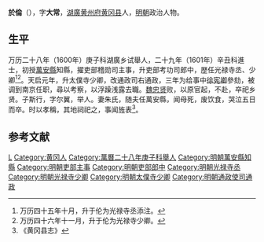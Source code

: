 {{noteTA
|1=zh-cn:於;
}}
'''於倫'''（{{bd|？||？|catIdx=}}），字'''大常'''，[[湖廣|湖廣]][[黄州府|黄州府]][[黄冈县|黄冈县]]人，[[明朝|明朝]]政治人物。

== 生平 ==
万历二十八年（1600年）庚子科湖廣乡试舉人，二十九年（1601年）辛丑科進士，初授[[萬安縣|萬安縣]]知縣，擢吏部稽勋司主事，升吏部考功司郎中，歴任光禄寺丞、少卿<ref>万历四十五年十月，升于伦为光禄寺丞添注。</ref><ref>万历四十六年十一月，升于伦为光禄寺少卿。</ref>。天启元年，升太僕寺少卿，改通政司右通政，三年为给事中[[徐宪卿|徐宪卿]]參劾，被调到南京任职，尋以考察，以浮躁浅露去職。[[魏忠贤|魏忠贤]]败，以原官起，不赴，卒祀乡贤。子斯行，字尔翼，举人。妻朱氏，随夫任萬安縣，闻母死，废饮食，哭泣五日而卒。时以孝稱，其地祠祀之，事闻旌表<ref>《黄冈县志》</ref>。

==参考文献==
{{reflist}}

{{萬曆二十九年辛丑科殿試金榜}}

{{Authority control}}

{{DEFAULTSORT:}}
[[Category:於姓|L]]
[[Category:黄冈人|Category:黄冈人]]
[[Category:萬曆二十八年庚子科舉人|Category:萬曆二十八年庚子科舉人]]
[[Category:明朝萬安縣知縣|Category:明朝萬安縣知縣]]
[[Category:明朝吏部主事|Category:明朝吏部主事]]
[[Category:明朝吏部郎中|Category:明朝吏部郎中]]
[[Category:明朝光禄寺丞|Category:明朝光禄寺丞]]
[[Category:明朝光禄寺少卿|Category:明朝光禄寺少卿]]
[[Category:明朝太僕寺少卿|Category:明朝太僕寺少卿]]
[[Category:明朝通政使司通政|Category:明朝通政使司通政]]